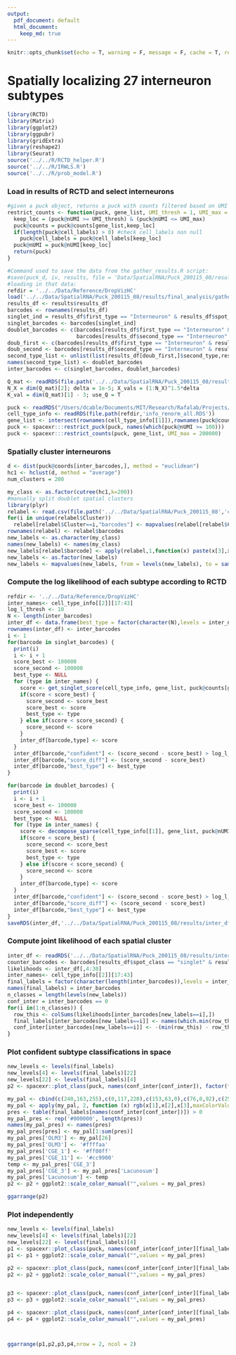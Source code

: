 ```yaml
---
output:  
  pdf_document: default
  html_document:
    keep_md: true
---
```


```r
knitr::opts_chunk$set(echo = T, warning = F, message = F, cache = T, results = 'hide')
```

# Spatially localizing 27 interneuron subtypes

```r
library(RCTD)
library(Matrix)
library(ggplot2)
library(ggpubr)
library(gridExtra)
library(reshape2)
library(Seurat)
source('../../R/RCTD_helper.R')
source('../../R/IRWLS.R')
source('../../R/prob_model.R')
```

### Load in results of RCTD and select interneurons

```r
#given a puck object, returns a puck with counts filtered based on UMI threshold and gene list
restrict_counts <- function(puck, gene_list, UMI_thresh = 1, UMI_max = 20000) {
  keep_loc = (puck@nUMI >= UMI_thresh) & (puck@nUMI <= UMI_max)
  puck@counts = puck@counts[gene_list,keep_loc]
  if(length(puck@cell_labels) > 0) #check cell_labels non null
    puck@cell_labels = puck@cell_labels[keep_loc]
  puck@nUMI = puck@nUMI[keep_loc]
  return(puck)
}

#Command used to save the data from the gather_results.R script:
#save(puck_d, iv, results, file = 'Data/SpatialRNA/Puck_200115_08/results/final_analysis/gathered_results.RData')
#loading in that data:
refdir = '../../Data/Reference/DropVizHC'
load('../../Data/SpatialRNA/Puck_200115_08/results/final_analysis/gathered_results.RData')
results_df <- results$results_df
barcodes <- rownames(results_df)
singlet_ind = results_df$first_type == "Interneuron" & results_df$spot_class == "singlet"
singlet_barcodes <- barcodes[singlet_ind]
doublet_barcodes <- c(barcodes[results_df$first_type == "Interneuron" & results_df$spot_class == "doublet_certain"], barcodes[results_df$first_type == "Interneuron" & results_df$spot_class == "doublet_uncertain"],
                      barcodes[results_df$second_type == "Interneuron" & results_df$spot_class == "doublet_certain"])
doub_first <- c(barcodes[results_df$first_type == "Interneuron" & results_df$spot_class == "doublet_certain"], barcodes[results_df$first_type == "Interneuron" & results_df$spot_class == "doublet_uncertain"])
doub_second <- barcodes[results_df$second_type == "Interneuron" & results_df$spot_class == "doublet_certain"]
second_type_list <- unlist(list(results_df[doub_first,]$second_type,results_df[doub_second,]$first_type))
names(second_type_list) <- doublet_barcodes
inter_barcodes <- c(singlet_barcodes, doublet_barcodes)

Q_mat <- readRDS(file.path('../../Data/SpatialRNA/Puck_200115_08/results','Q_mat.RDS'))
N_X = dim(Q_mat)[2]; delta = 1e-5; X_vals = (1:N_X)^1.5*delta
K_val = dim(Q_mat)[1] - 3; use_Q = T

puck <- readRDS("/Users/dcable/Documents/MIT/Research/Rafalab/Projects/spacexr/data/Share/scp_rctd_round2/puckCropped_hippocampus.rds")
cell_type_info <- readRDS(file.path(refdir,'info_renorm_all.RDS'))
gene_list <- intersect(rownames(cell_type_info[[1]]),rownames(puck@counts))
puck <- spacexr:::restrict_puck(puck, names(which(puck@nUMI >= 100)))
puck <- spacexr:::restrict_counts(puck, gene_list, UMI_max = 200000)
```

### Spatially cluster interneurons 

```r
d <- dist(puck@coords[inter_barcodes,], method = "euclidean")
hc1 <- hclust(d, method = "average")
num_clusters = 200

my_class <- as.factor(cutree(hc1,k=200))
#manually split doublet spatial clusters
library(plyr)
relabel <- read.csv(file.path('../../Data/SpatialRNA/Puck_200115_08','cluster_relabels.csv'))
for(i in unique(relabel$Cluster))
  relabel[relabel$Cluster==i,"barcodes"] <- mapvalues(relabel[relabel$Cluster==i,]$Index,from = which(rownames(puck@coords) %in% inter_barcodes[my_class==i]), to=inter_barcodes[my_class==i])
rownames(relabel) <- relabel$barcodes
new_labels <- as.character(my_class)
names(new_labels) <- names(my_class)
new_labels[relabel$barcode] <- apply(relabel,1,function(x) paste(x[3],x[2],sep='_')) 
new_labels <- as.factor(new_labels)
new_labels <- mapvalues(new_labels, from = levels(new_labels), to = sample(1:length(levels(new_labels))))


```

### Compute the log likelihood of each subtype according to RCTD

```r
refdir <- '../../Data/Reference/DropVizHC'
inter_names<- cell_type_info[[2]][17:43]
log_l_thresh <- 10
N <- length(inter_barcodes)
inter_df <- data.frame(best_type = factor(character(N),levels = inter_names), confident = logical(N), score_diff = numeric(N))
rownames(inter_df) <- inter_barcodes
i <- 1
for(barcode in singlet_barcodes) {
  print(i)
  i <- i + 1
  score_best <- 100000
  score_second <- 100000
  best_type <- NULL
  for (type in inter_names) {
    score <- get_singlet_score(cell_type_info, gene_list, puck@counts[gene_list,barcode], puck@nUMI[barcode], type, F)
    if(score < score_best) {
      score_second <- score_best
      score_best <- score
      best_type <- type
    } else if(score < score_second) {
      score_second <- score
    }
    inter_df[barcode,type] <- score
  }
  inter_df[barcode,"confident"] <- (score_second - score_best) > log_l_thresh
  inter_df[barcode,"score_diff"] <- (score_second - score_best)
  inter_df[barcode,"best_type"] <- best_type
}

for(barcode in doublet_barcodes) {
  print(i)
  i <- i + 1
  score_best <- 100000
  score_second <- 100000
  best_type <- NULL
  for (type in inter_names) {
    score <- decompose_sparse(cell_type_info[[1]], gene_list, puck@nUMI[barcode], puck@counts[gene_list,barcode], type1=type, type2=as.character(second_type_list[barcode]), score_mode = T, constrain = F)
    if(score < score_best) {
      score_second <- score_best
      score_best <- score
      best_type <- type
    } else if(score < score_second) {
      score_second <- score
    }
    inter_df[barcode,type] <- score
  }
  inter_df[barcode,"confident"] <- (score_second - score_best) > log_l_thresh
  inter_df[barcode,"score_diff"] <- (score_second - score_best)
  inter_df[barcode,"best_type"] <- best_type
}
saveRDS(inter_df,'../../Data/SpatialRNA/Puck_200115_08/results/inter_df_all27.RDS')
```

### Compute joint likelihood of each spatial cluster

```r

inter_df <- readRDS('../../Data/SpatialRNA/Puck_200115_08/results/inter_df_all27.RDS')
counter_barcodes <- barcodes[results_df$spot_class == "singlet" & results_df$first_type %in% c("CA1","CA3","Denate")]
likelihoods <- inter_df[,4:30]
inter_names<- cell_type_info[[2]][17:43]
final_labels = factor(character(length(inter_barcodes)),levels = inter_names)
names(final_labels) = inter_barcodes
n_classes = length(levels(new_labels))
conf_inter = inter_barcodes == 0
for(i in(1:n_classes)) {
  row_this <- colSums(likelihoods[inter_barcodes[new_labels==i],])
  final_labels[inter_barcodes[new_labels==i]] <- names(which.min(row_this))
  conf_inter[inter_barcodes[new_labels==i]] <- -(min(row_this) - row_this[order(row_this)[2]]) >= 10
}
```

### Plot confident subtype classifications in space

```r
new_levels <- levels(final_labels)
new_levels[4] <- levels(final_labels)[22]
new_levels[22] <- levels(final_labels)[4]
p2 <- spacexr::plot_class(puck, names(conf_inter[conf_inter]), factor(final_labels, new_levels), counter_barcodes = counter_barcodes)+ ggplot2::scale_shape_identity() + ggplot2::theme_classic() + ggplot2::scale_size_identity() + coord_fixed() + guides(colour = guide_legend(override.aes = list(size=2)))+  theme(legend.position = c(0.74, 0.93))+theme(legend.text=element_text(size=8),legend.spacing.x = unit(0, 'cm')) +geom_segment(aes(x = 1700, y = 2100, xend = 2084.6, yend = 2100), color = "black")+ theme(axis.title.x=element_blank(),axis.text.x=element_blank(),axis.ticks.x=element_blank(), axis.title.y=element_blank(),axis.text.y=element_blank(),axis.ticks.y=element_blank()) + guides(color=guide_legend(ncol=5, title=""))

my_pal <- cbind(c(240,163,255),c(0,117,220),c(153,63,0),c(76,0,92),c(25,25,25),c(0,92,49),c(43,206,72),c(255,204,153),c(128,128,128),c(148,255,181),c(143,124,0),c(157,204,0),c(194,0,136),c(0,51,128),c(255,164,5),c(255,168,187),c(66,102,0),c(255,0,16),c(94,241,242),c(0,153,143),c(224,255,102),c(116,10,255),c(153,0,0),c(255,255,128),c(255,255,0),c(255,80,5))
my_pal <- apply(my_pal, 2, function (x) rgb(x[1],x[2],x[3],maxColorValue = 255))
pres <- table(final_labels[names(conf_inter[conf_inter])]) > 0
my_pal_pres <- rep('#000000', length(pres))
names(my_pal_pres) <- names(pres)
my_pal_pres[pres] <- my_pal[1:sum(pres)]
my_pal_pres['OLM3'] <- my_pal[26]
my_pal_pres['OLM3'] <- '#ffffaa'
my_pal_pres['CGE_1'] <- '#ff00ff'
my_pal_pres['CGE_11'] <- '#cc9900'
temp <- my_pal_pres['CGE_3']
my_pal_pres['CGE_3'] <- my_pal_pres['Lacunosum']
my_pal_pres['Lacunosum'] <- temp
p2 <- p2 + ggplot2::scale_color_manual("",values = my_pal_pres)

ggarrange(p2)
```


### Plot independently

```r
new_levels <- levels(final_labels)
new_levels[4] <- levels(final_labels)[22]
new_levels[22] <- levels(final_labels)[4]
p1 <- spacexr::plot_class(puck, names(conf_inter[conf_inter][final_labels[names(conf_inter[conf_inter])] %in% levels(final_labels)[c(1,2,5,6,7,8,10)]]), factor(final_labels, new_levels), counter_barcodes = counter_barcodes)+ ggplot2::scale_shape_identity() + ggplot2::theme_classic() + ggplot2::scale_size_identity() + coord_fixed() + guides(colour = guide_legend(override.aes = list(size=2)))+  theme(legend.position = c(0.74, 0.93))+theme(legend.text=element_text(size=8),legend.spacing.x = unit(0, 'cm')) +geom_segment(aes(x = 1700, y = 2100, xend = 2084.6, yend = 2100), color = "black")+ theme(axis.title.x=element_blank(),axis.text.x=element_blank(),axis.ticks.x=element_blank(), axis.title.y=element_blank(),axis.text.y=element_blank(),axis.ticks.y=element_blank()) + guides(color=guide_legend(ncol=5, title=""))
p1 <- p1 + ggplot2::scale_color_manual("",values = my_pal_pres)

p2 <- spacexr::plot_class(puck, names(conf_inter[conf_inter][final_labels[names(conf_inter[conf_inter])] %in% levels(final_labels)[c(15,4,14,11,12,13)]]), factor(final_labels, new_levels), counter_barcodes = counter_barcodes)+ ggplot2::scale_shape_identity() + ggplot2::theme_classic() + ggplot2::scale_size_identity() + coord_fixed() + guides(colour = guide_legend(override.aes = list(size=2)))+  theme(legend.position = c(0.74, 0.93))+theme(legend.text=element_text(size=8),legend.spacing.x = unit(0, 'cm')) +geom_segment(aes(x = 1700, y = 2100, xend = 2084.6, yend = 2100), color = "black")+ theme(axis.title.x=element_blank(),axis.text.x=element_blank(),axis.ticks.x=element_blank(), axis.title.y=element_blank(),axis.text.y=element_blank(),axis.ticks.y=element_blank()) + guides(color=guide_legend(ncol=5, title=""))
p2 <- p2 + ggplot2::scale_color_manual("",values = my_pal_pres)


p3 <- spacexr::plot_class(puck, names(conf_inter[conf_inter][final_labels[names(conf_inter[conf_inter])] %in% levels(final_labels)[c(3,9,16,17,18,27)]]), factor(final_labels, new_levels), counter_barcodes = counter_barcodes)+ ggplot2::scale_shape_identity() + ggplot2::theme_classic() + ggplot2::scale_size_identity() + coord_fixed() + guides(colour = guide_legend(override.aes = list(size=2)))+  theme(legend.position = c(0.74, 0.93))+theme(legend.text=element_text(size=8),legend.spacing.x = unit(0, 'cm')) +geom_segment(aes(x = 1700, y = 2100, xend = 2084.6, yend = 2100), color = "black")+ theme(axis.title.x=element_blank(),axis.text.x=element_blank(),axis.ticks.x=element_blank(), axis.title.y=element_blank(),axis.text.y=element_blank(),axis.ticks.y=element_blank()) + guides(color=guide_legend(ncol=5, title=""))
p3 <- p3 + ggplot2::scale_color_manual("",values = my_pal_pres)

p4 <- spacexr::plot_class(puck, names(conf_inter[conf_inter][final_labels[names(conf_inter[conf_inter])] %in% levels(final_labels)[c(20,21,22,23,24,25,26,19)]]), factor(final_labels, new_levels), counter_barcodes = counter_barcodes)+ ggplot2::scale_shape_identity() + ggplot2::theme_classic() + ggplot2::scale_size_identity() + coord_fixed() + guides(colour = guide_legend(override.aes = list(size=2)))+  theme(legend.position = c(0.74, 0.93))+theme(legend.text=element_text(size=8),legend.spacing.x = unit(0, 'cm')) +geom_segment(aes(x = 1700, y = 2100, xend = 2084.6, yend = 2100), color = "black")+ theme(axis.title.x=element_blank(),axis.text.x=element_blank(),axis.ticks.x=element_blank(), axis.title.y=element_blank(),axis.text.y=element_blank(),axis.ticks.y=element_blank()) + guides(color=guide_legend(ncol=5, title=""))
p4 <- p4 + ggplot2::scale_color_manual("",values = my_pal_pres)



ggarrange(p1,p2,p3,p4,nrow = 2, ncol = 2)
```


